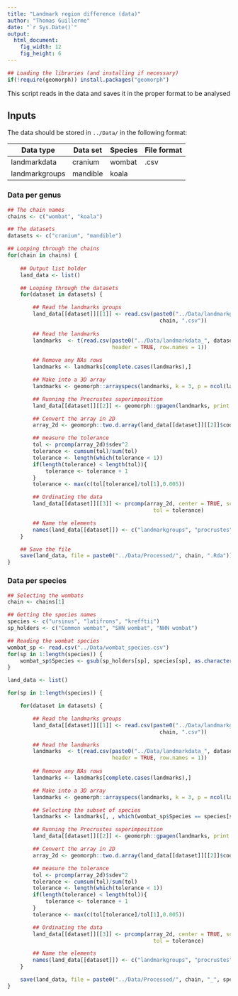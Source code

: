 ```yaml
---
title: "Landmark region difference (data)"
author: "Thomas Guillerme"
date: "`r Sys.Date()`"
output:
  html_document:
    fig_width: 12
    fig_height: 6
---
```


```r
## Loading the libraries (and installing if necessary)
if(!require(geomorph)) install.packages("geomorph")
```

This script reads in the data and saves it in the proper format to be analysed

## Inputs

The data should be stored in `../Data/` in the following format:

Data type | Data set | Species | File format
----------|----------|---------|------------
landmarkdata | cranium  | wombat | .csv
landmarkgroups | mandible | koala |



### Data per genus

```r
## The chain names
chains <- c("wombat", "koala")

## The datasets
datasets <- c("cranium", "mandible")

## Looping through the chains
for(chain in chains) {
    
    ## Output list holder
    land_data <- list()

    ## Looping through the datasets
    for(dataset in datasets) {

        ## Read the landmarks groups
        land_data[[dataset]][[1]] <- read.csv(paste0("../Data/landmarkgroups_", dataset, "_",
                                                chain, ".csv"))
        
        ## Read the landmarks
        landmarks  <- t(read.csv(paste0("../Data/landmarkdata_", dataset, "_", chain, ".csv"),
                                 header = TRUE, row.names = 1))
        
        ## Remove any NAs rows
        landmarks <- landmarks[complete.cases(landmarks),]

        ## Make into a 3D array
        landmarks <- geomorph::arrayspecs(landmarks, k = 3, p = ncol(landmarks)/3)

        ## Running the Procrustes superimposition
        land_data[[dataset]][[2]] <- geomorph::gpagen(landmarks, print.progress = FALSE)

        ## Convert the array in 2D
        array_2d <- geomorph::two.d.array(land_data[[dataset]][[2]]$coords)

        ## measure the tolerance
        tol <- prcomp(array_2d)$sdev^2
        tolerance <- cumsum(tol)/sum(tol)
        tolerance <- length(which(tolerance < 1)) 
        if(length(tolerance) < length(tol)){
            tolerance <- tolerance + 1
        }
        tolerance <- max(c(tol[tolerance]/tol[1],0.005))

        ## Ordinating the data
        land_data[[dataset]][[3]] <- prcomp(array_2d, center = TRUE, scale. = FALSE, retx = TRUE,
                                              tol = tolerance)

        ## Name the elements
        names(land_data[[dataset]]) <- c("landmarkgroups", "procrustes", "ordination")
    }

    ## Save the file
    save(land_data, file = paste0("../Data/Processed/", chain, ".Rda"))
}
```

### Data per species

```r
## Selecting the wombats
chain <- chains[1]

## Getting the species names
species <- c("ursinus", "latifrons", "krefftii")
sp_holders <- c("Common wombat", "SHN wombat", "NHN wombat")

## Reading the wombat species
wombat_sp <- read.csv("../Data/wombat_species.csv")
for(sp in 1:length(species)) {
    wombat_sp$Species <- gsub(sp_holders[sp], species[sp], as.character(wombat_sp$Species))
}

land_data <- list()

for(sp in 1:length(species)) {

    for(dataset in datasets) {

        ## Read the landmarks groups
        land_data[[dataset]][[1]] <- read.csv(paste0("../Data/landmarkgroups_", dataset, "_",
                                                chain, ".csv"))

        ## Read the landmarks
        landmarks  <- t(read.csv(paste0("../Data/landmarkdata_", dataset, "_", chain, ".csv"),
                                 header = TRUE, row.names = 1))
        
        ## Remove any NAs rows
        landmarks <- landmarks[complete.cases(landmarks),]

        ## Make into a 3D array
        landmarks <- geomorph::arrayspecs(landmarks, k = 3, p = ncol(landmarks)/3)

        ## Selecting the subset of species
        landmarks <- landmarks[, , which(wombat_sp$Species == species[sp])]

        ## Running the Procrustes superimposition
        land_data[[dataset]][[2]] <- geomorph::gpagen(landmarks, print.progress = FALSE)

        ## Convert the array in 2D
        array_2d <- geomorph::two.d.array(land_data[[dataset]][[2]]$coords)

        ## measure the tolerance
        tol <- prcomp(array_2d)$sdev^2
        tolerance <- cumsum(tol)/sum(tol)
        tolerance <- length(which(tolerance < 1)) 
        if(length(tolerance) < length(tol)){
            tolerance <- tolerance + 1
        }
        tolerance <- max(c(tol[tolerance]/tol[1],0.005))

        ## Ordinating the data
        land_data[[dataset]][[3]] <- prcomp(array_2d, center = TRUE, scale. = FALSE, retx = TRUE,
                                              tol = tolerance)

        ## Name the elements
        names(land_data[[dataset]]) <- c("landmarkgroups", "procrustes", "ordination")
    }

    save(land_data, file = paste0("../Data/Processed/", chain, "_", species[sp], ".Rda"))
}
```